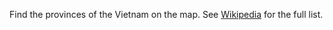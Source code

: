 
Find the provinces of the Vietnam on the map. See [Wikipedia](https://en.wikipedia.org/wiki/Provinces_of_Vietnam) for the full list.

<PlayButton slug="vietnam-provinces" />
